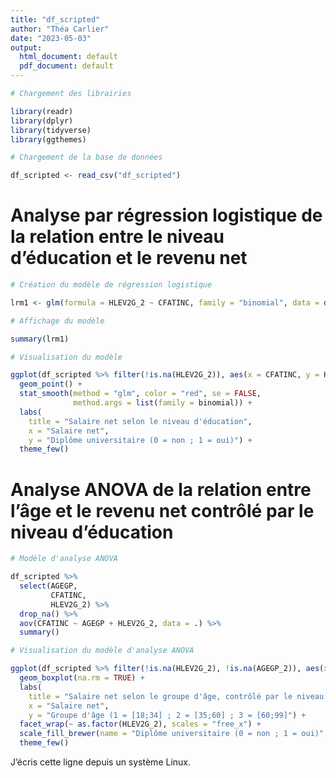 ```yaml
---
title: "df_scripted"
author: "Théa Carlier"
date: "2023-05-03"
output:
  html_document: default
  pdf_document: default
---
```


```r

# Chargement des librairies

library(readr)
library(dplyr)
library(tidyverse)
library(ggthemes)
```

```r

# Chargement de la base de données

df_scripted <- read_csv("df_scripted")
```

# Analyse par régression logistique de la relation entre le niveau d'éducation et le revenu net

```r

# Création du modèle de régression logistique

lrm1 <- glm(formula = HLEV2G_2 ~ CFATINC, family = "binomial", data = df_scripted)

# Affichage du modèle

summary(lrm1)
```

```r

# Visualisation du modèle

ggplot(df_scripted %>% filter(!is.na(HLEV2G_2)), aes(x = CFATINC, y = HLEV2G_2)) +
  geom_point() +
  stat_smooth(method = "glm", color = "red", se = FALSE,
              method.args = list(family = binomial)) +
  labs(
    title = "Salaire net selon le niveau d'éducation", 
    x = "Salaire net", 
    y = "Diplôme universitaire (0 = non ; 1 = oui)") +
  theme_few()
```

# Analyse ANOVA de la relation entre l'âge et le revenu net contrôlé par le niveau d'éducation

```r

# Modèle d'analyse ANOVA

df_scripted %>%
  select(AGEGP, 
         CFATINC, 
         HLEV2G_2) %>%
  drop_na() %>%
  aov(CFATINC ~ AGEGP + HLEV2G_2, data = .) %>%
  summary()
```

```r

# Visualisation du modèle d'analyse ANOVA

ggplot(df_scripted %>% filter(!is.na(HLEV2G_2), !is.na(AGEGP_2)), aes(x = as.factor(AGEGP_2), y = CFATINC, fill = as.factor(HLEV2G_2))) +
  geom_boxplot(na.rm = TRUE) +
  labs(
    title = "Salaire net selon le groupe d'âge, contrôlé par le niveau d'éducation", 
    x = "Salaire net", 
    y = "Groupe d'âge (1 = [18;34] ; 2 = [35;60] ; 3 = [60;99]") +
  facet_wrap(~ as.factor(HLEV2G_2), scales = "free_x") +
  scale_fill_brewer(name = "Diplôme universitaire (0 = non ; 1 = oui)", palette = "Set1") +
  theme_few()
```

J'écris cette ligne depuis un système Linux.